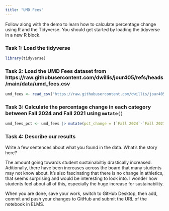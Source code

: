 ```yaml
---
title: "UMD Fees"
---
```


Follow along with the demo to learn how to calculate percentage change using R and the Tidyverse. You should get started by loading the tidyverse in a new R block.


### Task 1: Load the tidyverse

```r
library(tidyverse)
```


### Task 2: Load the UMD Fees dataset from https://raw.githubusercontent.com/dwillis/jour405/refs/heads/main/data/umd_fees.csv

```r
umd_fees <- read_csv("https://raw.githubusercontent.com/dwillis/jour405/refs/heads/main/data/umd_fees.csv")
```


### Task 3: Calculate the percentage change in each category between Fall 2024 and Fall 2021 using `mutate()`

```r
umd_fees_pct <- umd_fees |> mutate(pct_change = (`Fall 2024`-`Fall 2021`)/`Fall 2021` * 100)
```


### Task 4: Describe our results

Write a few sentences about what you found in the data. What's the story here?

The amount going towards student sustainabiltiy drastically increased. Aditionally, there have been increases across the board that many students may not know about. It's also fascinating that there is no change in athletics, that seems surprising and would be interesting to look into. I wonder how students feel about all of this, especially the huge increase for sustainability. 



When you are done, save your work, switch to GitHub Desktop, then add, commit and push your changes to GitHub and submit the URL of the notebook in ELMS.

